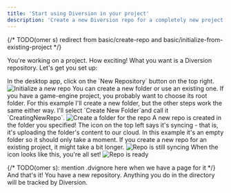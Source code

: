 ---
title: 'Start using Diversion in your project'
description: 'Create a new Diversion repo for a completely new project or an existing one'
---

{/* TODO(omer s) redirect from basic/create-repo and basic/initialize-from-existing-project */}


You're working on a project. How exciting!
What you want is a Diversion repository. Let's get you set up:

<GoToUnreal />

<Steps>
  <Step title="Create a new repository">
    In the desktop app, click on the `New Repository` button on the top right.
    <img src="/images/new-project-init-repo.png" alt="Initialize a new repo" />
  </Step>
  <Step title="Choose a folder for the repo">
    You can create a new folder or use an existing one. If you have a game-engine project, you probably want to choose its root folder.
    For this example I'll create a new folder, but the other steps work the same either way.
    I'll select `Create New Folder`and call it `CreatingNewRepo`.
    <img src="/images/new-project-create-new-folder.png" alt="Create a folder for the repo" />
  </Step>
  <Step title="Click 'Create'" />
  <Step title="Syncing">
    A new repo is created in the folder you specified! The icon on the top left says it's syncing - that is, it's uploading the folder's content to our cloud.
    In this example it's an empty folder so it should only take a moment. If you create a new repo for an existing project, it might take a bit longer.
    <img src="/images/new-project-repo-is-still-syncing.png" alt="Repo is still syncing" />
  </Step>
  <Step title="Good to go!">
    When the icon looks like this, you're all set!
    <img src="/images/new-project-repo-done-syncing.png" alt="Repo is ready" />
  </Step>
</Steps>

{/* TODO(omer s): mention .dvignore here when we have a page for it */}
And that's it! You have a new repository. Anything you do in the directory will be tracked by Diversion.